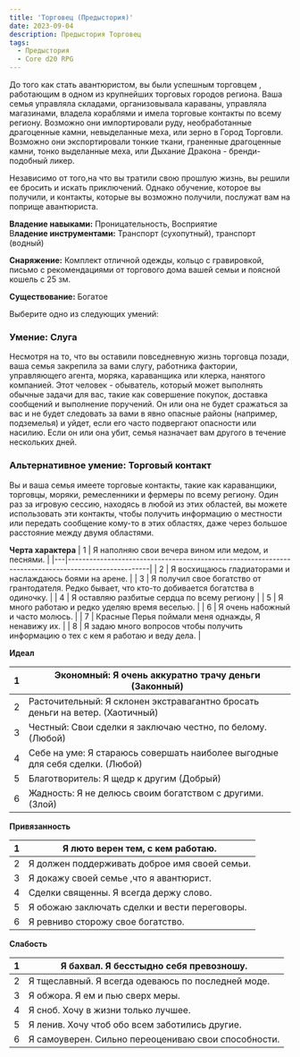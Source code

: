 ```yaml
---
title: 'Торговец (Предыстория)'
date: 2023-09-04
description: Предыстория Торговец
tags:
  - Предыстория
  - Core d20 RPG
---
```


До того как стать авантюристом, вы были успешным торговцем , работающим в одном из крупнейших торговых городов региона. Ваша семья управляла складами, организовывала караваны, управляла магазинами, владела кораблями и имела торговые контакты по всему региону. Возможно они импортировали руду, необработанные драгоценные камни, невыделанные меха, или зерно в Город Торговли. Возможно они экспортировали тонкие ткани, граненные драгоценные камни, тонко выделанные меха, или Дыхание Дракона - бренди-подобный ликер.

Независимо от того,на что вы тратили свою прошлую жизнь, вы решили ее бросить и искать приключений. Однако обучение, которое вы получили, и контакты, которые вы возможно получили, послужат вам на поприще авантюриста.

**Владение навыками:** Проницательность, Восприятие  
В**ладение инструментами:** Транспорт (сухопутный), транспорт (водный)

**Снаряжение:** Комплект отличной одежды, кольцо с гравировкой, письмо с рекомендациями от торгового дома вашей семьи и поясной кошель с 25 зм.

**Существование:** Богатое

Выберите одно из следующих умений:

### Умение: Слуга

Несмотря на то, что вы оставили повседневную жизнь торговца позади, ваша семья закрепила за вами слугу, работника фактории, управляющего агента, моряка, караванщика или клерка, нанятого компанией. Этот человек - обыватель, который может выполнять обычные задачи для вас, такие как совершение покупок, доставка сообщений и выполнение поручений. Он или она не будет сражаться за вас и не будет следовать за вами в явно опасные районы (например, подземелья) и уйдет, если его часто подвергают опасности или насилию. Если он или она убит, семья назначает вам другого в течение нескольких дней.

### Альтернативное умение: Торговый контакт

Вы и ваша семья имеете торговые контакты, такие как караванщики, торговцы, моряки, ремесленники и фермеры по всему региону. Один раз за игровую сессию, находясь в любой из этих областей, вы можете использовать эти контакты, чтобы получить информацию о местности или передать сообщение кому-то в этих областях, даже через большое расстояние между двумя областями.

**Черта характера**
| 1 | Я наполняю свои вечера вином или медом, и песнями. |
|---|-----------------------------------------------------------------------------------------------------|
| 2 | Я восхищаюсь гладиаторами и наслаждаюсь боями на арене. |
| 3 | Я получил свое богатство от грантодателя. Редко бывает, что кто-то добивается богатства в одиночку. |
| 4 | Я оставляю разбитые сердца по всему региону |
| 5 | Я много работаю и редко уделяю время веселью. |
| 6 | Я очень набожный и часто молюсь. |
| 7 | Красные Перья поймали меня однажды, Я ненавижу их. |
| 8 | Я задаю много вопросов чтобы получить информацию о тех с кем я работаю и веду дела. |

**Идеал**

| 1   | Экономный: Я очень аккуратно трачу деньги (Законный)                          |
| --- | ----------------------------------------------------------------------------- |
| 2   | Расточительный: Я склонен экстравагантно бросать деньги на ветер. (Хаотичный) |
| 3   | Честный: Свои сделки я заключаю честно, по белому. (Любой)                    |
| 4   | Себе на уме: Я стараюсь совершать наиболее выгодные для себя сделки. (Любой)  |
| 5   | Благотворитель: Я щедр к другим (Добрый)                                      |
| 6   | Жадность: Я не делюсь своим богатством с другими. (Злой)                      |

**Привязанность**

| 1   | Я люто верен тем, с кем работаю.              |
| --- | --------------------------------------------- |
| 2   | Я должен поддерживать доброе имя своей семьи. |
| 3   | Я докажу своей семье ,что я авантюрист.       |
| 4   | Сделки священны. Я всегда держу слово.        |
| 5   | Я обожаю заключать сделки и вести переговоры. |
| 6   | Я ревниво сторожу свое богатство.             |

**Слабость**

| 1   | Я бахвал. Я бесстыдно себя превозношу.              |
| --- | --------------------------------------------------- |
| 2   | Я тщеславный. Я всегда одеваюсь по последней моде.  |
| 3   | Я обжора. Я ем и пью сверх меры.                    |
| 4   | Я сноб. Хочу в жизни только лучшее.                 |
| 5   | Я ленив. Хочу чтоб обо всем заботились другие.      |
| 6   | Я самоуверен. Сильно переоцениваю свои способности. |
